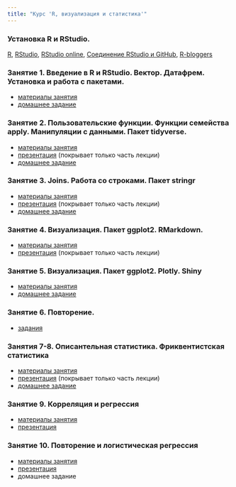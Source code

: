 ```yaml
---
title: "Курс 'R, визуализация и статистика'"
---
```


### Установка R и RStudio.
[R](https://www.r-project.org/), [RStudio](https://www.rstudio.com/products/rstudio/download/#download), [RStudio online](https://www.rollapp.com/app/rstudio), [Cоединение RStudio и GitHub](http://happygitwithr.com/rstudio-git-github.html), [R-bloggers](https://www.r-bloggers.com/)

### Занятие 1. Введение в R и RStudio. Вектор. Датафрем. Установка и работа с пакетами.

* [материалы занятия](https://agricolamz.github.io/FE_R_course/Lab_1.html)
* [домашнее задание](https://docs.google.com/forms/d/e/1FAIpQLScLWNxqwls7ZDxB7S4OyhOWM3U86g-PSwxYfNpSWHqme5KiQQ/viewform?c=0&w=1)

### Занятие 2. Пользовательские функции. Функции семейства apply. Манипуляции с данными. Пакет tidyverse.

* [материалы занятия](https://agricolamz.github.io/FE_R_course/Lab_2.html)
* [презентация](https://github.com/agricolamz/FE_R_course/raw/master/Lab%202.%20advanced_data_manipulation.pdf) (покрывает только часть лекции)
* [домашнее задание](https://goo.gl/forms/vAgbDJ4kIXUYAQVm1)

### Занятие 3. Joins. Работа со строками. Пакет stringr

* [материалы занятия](https://agricolamz.github.io/FE_R_course/Lab_3.html)
* [презентация](https://github.com/agricolamz/FE_R_course/raw/master/Lab%203.%20working_with_strings.pdf) (покрывает только часть лекции)
* [домашнее задание](https://goo.gl/forms/nLIv1oBHNoKrvCZh1)

### Занятие 4. Визуализация. Пакет ggplot2. RMarkdown.

* [материалы занятия](https://agricolamz.github.io/FE_R_course/Lab_4.html)
* [презентация](https://github.com/agricolamz/FE_R_course/raw/master/Lab%204.%20data_visualization.pdf) (покрывает только часть лекции)

### Занятие 5. Визуализация. Пакет ggplot2. Plotly. Shiny

* [материалы занятия](https://agricolamz.github.io/FE_R_course/Lab_5.html)
* [домашнее задание](https://goo.gl/forms/FQB0N89tcIudfWve2)

### Занятие 6. Повторение.

* [задания](https://agricolamz.github.io/FE_R_course/Lab_6.html)

### Занятия 7-8. Описантельная статистика. Фриквентистская статистика

* [материалы занятия](https://agricolamz.github.io/FE_R_course/Lab_7.html)
* [презентация](https://github.com/agricolamz/FE_R_course/raw/master/Lab%207.%20descriptive_and_simple_statistics.pdf) (покрывает только часть лекции)
* [домашнее задание](https://goo.gl/forms/BFgKk2EgXdQaUMi83)

### Занятие 9. Корреляция и регрессия

* [материалы занятия](https://agricolamz.github.io/FE_R_course/Lab_9.html)
* [презентация](https://github.com/agricolamz/FE_R_course/raw/master/Lab%209.%20Correlation_and_regression.pdf)

### Занятие 10. Повторение и логистическая регрессия

* [материалы занятия](https://agricolamz.github.io/FE_R_course/Lab_10.html)
* [презентация](https://github.com/agricolamz/FE_R_course/raw/master/Lab%2010.%20Logistic_regression.pdf)
* домашнее задание

